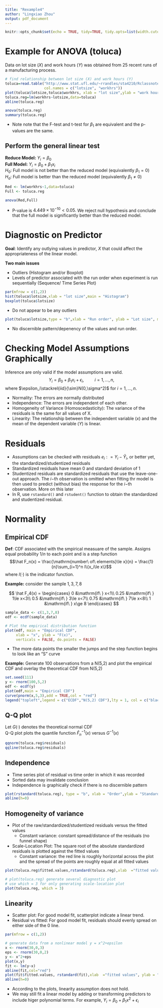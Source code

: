 ```yaml
---
title: "Rexample4"
author: "Lingxiao Zhou"
output: pdf_document
---
```


```r
knitr::opts_chunk$set(echo = TRUE, tidy=TRUE, tidy.opts=list(width.cutoff=60))
```



# Example for ANOVA (toluca)

Data on lot size ($X$) and work hours ($Y$) was obtained from 25 recent runs of a manufacturing process.

```r
# find relationship between lot size (X) and work hours (Y) 
toluca=read.table("http://www.stat.ufl.edu/~rrandles/sta4210/Rclassnotes/data/textdatasets/KutnerData/Chapter%20%201%20Data%20Sets/CH01TA01.txt",
                  col.names = c("lotsize", "workhrs"))
plot(toluca$lotsize,toluca$workhrs, xlab = "lot size",ylab = "work hours")
toluca.reg=lm(workhrs~lotsize,data=toluca)
abline(toluca.reg)
```

```r
anova(toluca.reg)
summary(toluca.reg)
```

* Note note that the F-test and t-test for $\beta_1$ are equivalent and the p-values are the same.

## Perform the general linear test

**Reduce Model:** $Y_i = \beta_0$  
**Full Model:** $Y_i = \beta_0+\beta_1x_i$  
$H_0:$ Full model is not better than the reduced model (equivalently $\beta_1 = 0$)  
$H_a:$ Full model is better than the reduced model (equivalently $\beta_1\neq 0$)

```r
Red <- lm(workhrs~1,data=toluca)
Full <- toluca.reg

anova(Red,Full)
```

* P-value is $4.449\times10^{-10}<0.05.$ We reject null hypothesis and conclude that the full model is significantly better than the reduced model.

# Diagnostic on Predictor

**Goal**: Identify any outlying values in predictor, $X$ that could affect the appropriateness of the linear model.

**Two main issues**

* Outliers (Histogram and/or Boxplot)
* Levels of predictor associated with the run order when experiment is run sequentially (Sequence/ Time Series Plot)

```r
par(mfrow = c(1,2))
hist(toluca$lotsize,xlab = "lot size",main = "Histogram")
boxplot(toluca$lotsize)
```

* Do not appear to be any outliers


```r
plot(toluca$lotsize,type = "b",xlab = "Run order", ylab = "Lot size", main = "Sequence Plot")
```

* No discernible pattern/depenency of the values and run order.





# Checking Model Assumptions Graphically

Inference are only valid if the model assumptions are valid.
$$Y_i = \beta_0+\beta_1x_i+\epsilon_i,\hspace{1cm}i=1,\dots,n,$$ where $\epsilon_i\stackrel{iid}{\sim}N(0,\sigma^2)$ for $i = 1,\dots,n.$

* Normality: The errors are normally distributed
* Independence: The errors are independent of each other.
* Homogeneity of Variance (Homoscedasticity): The variance of the residuals is the same for all values of X.
* Linearity: The relationship between the independent variable ($x$) and the mean of the dependent variable ($Y$) is linear.


# Residuals

* Assumptions can be checked with residuals $e_i: = Y_i-\hat Y_i$, or better yet, the standardized/studentized residuals
* Standardized residuals have mean 0 and standard deviation of 1
* Studentized residuals are standardized residuals that use the leave-one-out approach. The $i-$th observation is omitted when fitting thr model is then used to predict (without bias) the response for the $i-$th observation. More on this later
* In R, use `rstandard()` and `rstudent()` function to obtain the standardized and studentized residual.

# Normality

## Empirical CDF

**Def**: CDF associated with the smpirical measuare of the sample. Assigns equal probability $1/n$ to each point and is a step function
$$\hat F_n(x) = \frac{\mathrm{number\  of\  elements}\le x}{n} = \frac{1}{n}\sum_{i=1}^n I\{x_i\le x\}$$
where $I(\cdot)$ is the indicator function.

**Example:** consider the sample $1,3,7,8$

$$
\hat F_4(x) = 
\begin{cases}
0 &\mathrm{if\  } x<1\\
0.25 &\mathrm{if\  } 1\le x<3\\
0.5 &\mathrm{if\  } 3\le x<7\\
0.75 &\mathrm{if\  } 7\le x<8\\
1 &\mathrm{if\  } x\ge 8
\end{cases}
$$
```r
sample_data <- c(1,3,7,8)
edf <- ecdf(sample_data)

# Plot the empirical distribution function
plot(edf, main = "Empirical CDF",
     xlab = "x", ylab = "F(x)",
     verticals = FALSE, do.points = FALSE)
```

* The more data points the smaller the jumps and the step function begins to look like an "S" curve

**Example:** Generate 100 observations from a N(5,2) and plot the empirical CDF and overlay the theoretical CDF from N(5,2)

```r
set.seed(111)
y <- rnorm(100,5,2)
edf <- ecdf(y)
plot(edf,main = "Empirical CDF")
curve(pnorm(x,5,3),add = TRUE,col = "red")
legend("topleft",legend = c("ECDF","N(5,2) CDF"),lty = 1, col = c("black","red"))
```

## Q-Q plot

Let $G(\cdot)$ denotes the theoretical normal CDF  
Q-Q plot plots the quantile function $\hat F_n^{-1}(x)$ versus $G^{-1}(x)$

```r
qqnorm(toluca.reg$residuals)
qqline(toluca.reg$residuals)
```

## Independence

* Time series plot of residual vs time order in which it was recorded
* Sorted data may invalidate conclusion
* Independence is graphically check if there is no discernible pattern

```r
plot(rstandard(toluca.reg), type = "b", xlab = "Order",ylab = "Standardized residual",main = "Independence")
abline(h=0)
```

## Homogeneity of variance

* Plot of the raw/standardized/studentized residuals versus the fitted values
    - Constant variance: constant spread/distance of the residuals (no funnel shape)
 
* Scale-Location Plot: The square root of the absolute standardized residuals is plotted against the fitted values
    - Constant variance: the red line is roughly horizontal across the plot and the spread of the points are roughly equal at all fitted values
    

```r
plot(toluca.reg$fitted.values,rstandard(toluca.reg),xlab  ="fitted values", ylab = "standardized residuals", main = "residual v.s fitted")

# plot(toluca.reg) generate several diagnostic plot
# use which = 3 for only generating scale-location plot
plot(toluca.reg, which = 3)
```

## Linearity

* Scatter plot: For good model fit, scatterplot indicate a linear trend.
* Residual vs fitted: For good model fit, residuals should evenly spread on either side of the 0 line.

```r
par(mfrow = c(1,2))

# generate data from a nonlinear model y = x^2+epsilon
x <- rnorm(30,0,3)
eps <- rnorm(30,0,2)
y <- x^2+eps
plot(x,y)
fit <- lm(y~x)
abline(fit,col="red")
plot(fit$fitted.values, rstandard(fit),xlab  ="fitted values", ylab = "standardized residuals")
abline(h=0)
```

* According to the plots, linearity assumption does not hold.
* We may still fit a linear model by adding or transforming predictors to include higer polynomial terms. For example, $Y_i = \beta_0+\beta_1x^2+\epsilon_i$
